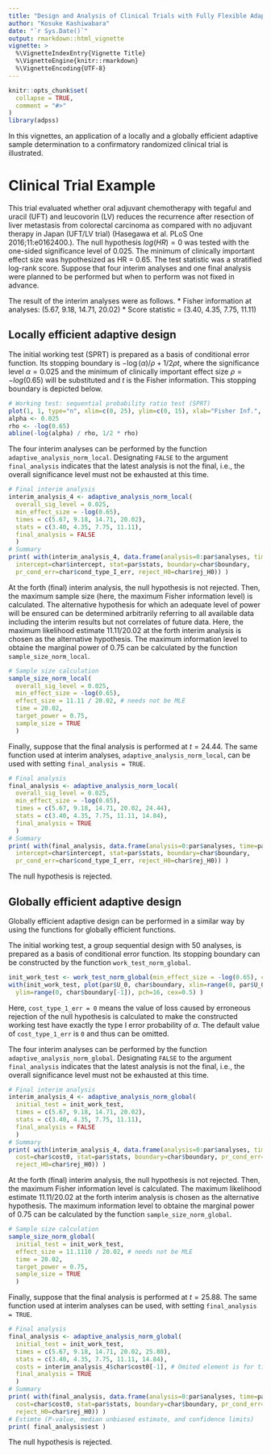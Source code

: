 ```yaml
---
title: "Design and Analysis of Clinical Trials with Fully Flexible Adaptive Sample Determination"
author: "Kosuke Kashiwabara"
date: "`r Sys.Date()`"
output: rmarkdown::html_vignette
vignette: >
  %\VignetteIndexEntry{Vignette Title}
  %\VignetteEngine{knitr::rmarkdown}
  %\VignetteEncoding{UTF-8}
---
```


```r
knitr::opts_chunk$set(
  collapse = TRUE,
  comment = "#>"
)
library(adpss)
```
In this vignettes, an application of a locally and a globally efficient 
adaptive sample determination to a confirmatory randomized clinical trial
is illustrated.

# Clinical Trial Example
This trial evaluated whether oral adjuvant chemotherapy with tegaful and uracil (UFT) and leucovorin (LV) reduces the recurrence after resection of liver metastasis from colorectal carcinoma as compared with no adjuvant therapy in Japan (UFT/LV trial) (Hasegawa et al. PLoS One 2016;11:e0162400.).
The null hypothesis $log(HR) = 0$ was tested with the one-sided significance level of 0.025.  The minimum of clinically important effect size was hypothesized as HR = 0.65. The test statistic was a stratified log-rank score.
Suppose that four interim analyses and one final analysis were planned to be performed but when to perform was not fixed in advance.

The result of the interim analyses were as follows.
* Fisher information at analyses: (5.67, 9.18, 14.71, 20.02)
* Score statistic = (3.40, 4.35, 7.75, 11.11)

## Locally efficient adaptive design
The initial working test (SPRT) is prepared as a basis of conditional error function. Its stopping boundary is $-\log(\alpha) / \rho + 1 / 2 \rho t$,
where the significance level $\alpha = 0.025$ and the minimum of clinically important effect size $\rho = -log(0.65)$ will be substituted and $t$ is the Fisher information. This stopping boundary is depicted below.

```r
# Working test: sequential probability ratio test (SPRT)
plot(1, 1, type="n", xlim=c(0, 25), ylim=c(0, 15), xlab="Fisher Inf.", ylab = "Score Stat.")
alpha <- 0.025
rho <- -log(0.65)
abline(-log(alpha) / rho, 1/2 * rho)
```

The four interim analyses can be performed by the function `adaptive_analysis_norm_local`.
Designating `FALSE` to the argument `final_analysis` indicates that the latest analysis is not the final, i.e., the overall significance level must not be exhausted at this time.

```r
# Final interim analysis
interim_analysis_4 <- adaptive_analysis_norm_local(
  overall_sig_level = 0.025,
  min_effect_size = -log(0.65),
  times = c(5.67, 9.18, 14.71, 20.02),
  stats = c(3.40, 4.35, 7.75, 11.11),
  final_analysis = FALSE
  )
# Summary
print( with(interim_analysis_4, data.frame(analysis=0:par$analyses, time=par$times,
  intercept=char$intercept, stat=par$stats, boundary=char$boundary,
  pr_cond_err=char$cond_type_I_err, reject_H0=char$rej_H0)) )
```

At the forth (final) interim analysis, the null hypothesis is not rejected. Then, the maximum sample size (here, the maximum Fisher information level) is calculated.
The alternative hypothesis for which an adequate level of power will be ensured can be determined arbitrarily referring to all available data including the interim results but not correlates of future data.
Here, the maximum likelihood estimate $11.11 / 20.02$ at the forth interim analysis is chosen as the alternative hypothesis. The maximum information level to obtaine the marginal power of 0.75 can be calculated by the function `sample_size_norm_local`.

```r
# Sample size calculation
sample_size_norm_local(
  overall_sig_level = 0.025,
  min_effect_size = -log(0.65),
  effect_size = 11.11 / 20.02, # needs not be MLE
  time = 20.02,
  target_power = 0.75,
  sample_size = TRUE
  )
```
Finally, suppose that the final analysis is performed at $t = 24.44$.
The same function used at interim analyses, `adaptive_analysis_norm_local`,  can be used with setting `final_analysis = TRUE`.

```r
# Final analysis
final_analysis <- adaptive_analysis_norm_local(
  overall_sig_level = 0.025,
  min_effect_size = -log(0.65),
  times = c(5.67, 9.18, 14.71, 20.02, 24.44),
  stats = c(3.40, 4.35, 7.75, 11.11, 14.84),
  final_analysis = TRUE
  )
# Summary
print( with(final_analysis, data.frame(analysis=0:par$analyses, time=par$times,
  intercept=char$intercept, stat=par$stats, boundary=char$boundary,
  pr_cond_err=char$cond_type_I_err, reject_H0=char$rej_H0)) )
```

The null hypothesis is rejected.



## Globally efficient adaptive design

Globally efficient adaptive design can be performed in a similar way by using the functions for globally efficient functions.

The initial working test, a group sequential design with 50 analyses, is prepared as a basis of conditional error function. Its stopping boundary can be constructed by the function `work_test_norm_global`.

```r
init_work_test <- work_test_norm_global(min_effect_size = -log(0.65), cost_type_1_err = 0)
with(init_work_test, plot(par$U_0, char$boundary, xlim=range(0, par$U_0),
  ylim=range(0, char$boundary[-1]), pch=16, cex=0.5) )
```

Here, `cost_type_1_err = 0` means the value of loss caused by erroneous rejection of the null hypothesis is calculated to make the constructed working test have exactly the type I error probability of $\alpha$.
The default value of `cost_type_1_err` is `0` and thus can be omitted.

The four interim analyses can be performed by the function `adaptive_analysis_norm_global`.
Designating `FALSE` to the argument `final_analysis` indicates that the latest analysis is not the final, i.e., the overall significance level must not be exhausted at this time.

```r
# Final interim analysis
interim_analysis_4 <- adaptive_analysis_norm_global(
  initial_test = init_work_test,
  times = c(5.67, 9.18, 14.71, 20.02),
  stats = c(3.40, 4.35, 7.75, 11.11),
  final_analysis = FALSE
  )
# Summary
print( with(interim_analysis_4, data.frame(analysis=0:par$analyses, time=par$times,
  cost=char$cost0, stat=par$stats, boundary=char$boundary, pr_cond_err=char$cond_type_I_err,
  reject_H0=char$rej_H0)) )
```

At the forth (final) interim analysis, the null hypothesis is not rejected. Then, the maximum Fisher information level is calculated.
The maximum likelihood estimate $11.11 / 20.02$ at the forth interim analysis is chosen as the alternative hypothesis. The maximum information level to obtaine the marginal power of $0.75$ can be calculated by the function `sample_size_norm_global`.

```r
# Sample size calculation
sample_size_norm_global(
  initial_test = init_work_test,
  effect_size = 11.1110 / 20.02, # needs not be MLE
  time = 20.02,
  target_power = 0.75,
  sample_size = TRUE
  )
```

Finally, suppose that the final analysis is performed at $t = 25.88$.
The same function used at interim analyses can be used, with setting `final_analysis = TRUE`. 

```r
# Final analysis
final_analysis <- adaptive_analysis_norm_global(
  initial_test = init_work_test,
  times = c(5.67, 9.18, 14.71, 20.02, 25.88),
  stats = c(3.40, 4.35, 7.75, 11.11, 14.84),
  costs = interim_analysis_4$char$cost0[-1], # Omited element is for time = 0
  final_analysis = TRUE
  )
# Summary
print( with(final_analysis, data.frame(analysis=0:par$analyses, time=par$times,
  cost=char$cost0, stat=par$stats, boundary=char$boundary, pr_cond_err=char$cond_type_I_err,
  reject_H0=char$rej_H0)) )
# Estimte (P-value, median unbiased estimate, and confidence limits)
print( final_analysis$est )
```

The null hypothesis is rejected.





